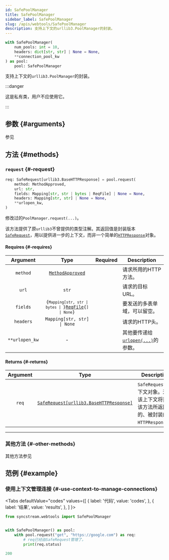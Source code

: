 ```yaml
---
id: SafePoolManager
title: SafePoolManager
sidebar_label: SafePoolManager
slug: /apis/webtools/SafePoolManager
description: 支持上下文的urllib3.PoolManager的封装。
---
```





<APITopBar
  type="class"
  isPrivate={true}
  isContext={true}
  source="webtools.SafePoolManager"
/>

```python
with SafePoolManager(
    num_pools: int = 10,
    headers: dict[str, str] | None = None,
    **connection_pool_kw
) as pool:
    pool: SafePoolManager
```

支持上下文的`urllib3.PoolManager`的封装。

:::danger

这是私有类，用户不应使用它。

:::

## 参数 {#arguments}

参见

<IconLink href="https://urllib3.readthedocs.io/en/stable/reference/urllib3.poolmanager.html" />

## 方法 {#methods}

### <IconObjType type="method"/> `request` {#-request}

```python
req: SafeRequest[urllib3.BaseHTTPResponse] = pool.request(
    method: MethodApproved,
    url: str,
    fields: Mapping[str, str | bytes | ReqFile] | None = None,
    headers: Mapping[str, str] | None = None,
    **urlopen_kw,
)
```

修改过的`PoolManager.request(...)`。

该方法提供了原`urllib3`不曾提供的类型注解。其返回值是封装版本[`SafeRequest`](./SafeRequest.mdx)，用以提供进一步的上下文，而非一个简单的[`HTTPResponse`<IconExternalLink/>][link-httpresponse]对象。

#### Requires {#-requires}

|    Argument    |                                        Type                                         |             Required              | <center>Description</center>                                          |
| :------------: | :---------------------------------------------------------------------------------: | :-------------------------------: | :-------------------------------------------------------------------- |
|    `method`    |                      [`MethodApproved`](./MethodApproved.mdx)                       | <InlineIcon icon={vsiCheckIcon}/> | 请求所用的HTTP方法。                                                  |
|     `url`      |                                        `str`                                        | <InlineIcon icon={vsiCheckIcon}/> | 请求的目标URL。                                                       |
|    `fields`    | <code>{`Mapping[str, str \| bytes \| `}[ReqFile](./ReqFile.mdx){`] \| None`}</code> |                                   | 要发送的多表单域，可以留空。                                          |
|   `headers`    |                             `Mapping[str, str] \| None`                             |                                   | 请求的HTTP头。                                                       |
| `**urlopen_kw` |                                          -                                          |                                   | 其他要传递给[`urlopen(...)`<IconExternalLink/>][link-urlopen]的参数。 |

#### Returns {#-returns}

| Argument |                             Type                             | <center>Description</center>                                                        |
| :------: | :----------------------------------------------------------: | :---------------------------------------------------------------------------------- |
|  `req`   | [`SafeRequest[urllib3.BaseHTTPResponse]`](./SafeRequest.mdx) | `SafeRequest`上下文对象。进入该上下文将提供该方法所返回的、被封装的`HTTPResponse`。 |

---

### <IconObjType type="method"/> 其他方法 {#-other-methods}

其他方法参见

<IconLink href="https://urllib3.readthedocs.io/en/stable/reference/urllib3.poolmanager.html" />

## 范例 {#example}

### <IconObjType type="term"/> 使用上下文管理连接 {#-use-context-to-manage-connections}

<Tabs
  defaultValue="codes"
  values={[
    { label: '代码', value: 'codes', },
    { label: '结果', value: 'results', },
  ]
}>

<TabItem value="codes">

```python showLineNumbers title="use_pool_context.py"
from syncstream.webtools import SafePoolManager


with SafePoolManager() as pool:
    with pool.request("get", "https://google.com") as req:
        # req已经由SafeRequest管理了。
        print(req.status)
```

</TabItem>

<TabItem value="results">

```python
200
```

</TabItem>
</Tabs>

[link-httpresponse]: https://urllib3.readthedocs.io/en/stable/reference/urllib3.response.html#urllib3.response.HTTPResponse
[link-urlopen]: https://urllib3.readthedocs.io/en/stable/reference/urllib3.connectionpool.html#urllib3.HTTPConnectionPool.urlopen
